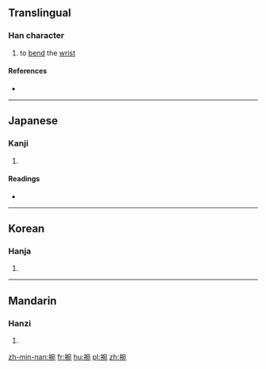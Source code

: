 ==Translingual==

===Han character===
{{Han char|rn=64|rad=手|as=08|sn=11|four=5301<sub>2</sub>|canj=手十弓山 (QJNU)|ids=⿰[[扌]][[宛]]}}

# to [[bend]] the [[wrist]]

====References====
* {{Han ref|kx=0434.260|dkj=12181|dj=0784.060|hdz=31907.020|uh=6365|ud=25445|bh=D567|bd=54631}}

----

==Japanese==

===Kanji===
{{ja-kanji|grade=|rs=手08}}

# {{defn|lang=ja|sort=手08}}

====Readings====
* {{ja-readings|on=[[わん]] (wan), [[うつ]] (utsu), [[うち]] (uchi)|kun=[[うで]] (ude)}}

----

==Korean==

===Hanja===
{{ko-hanja|hangeul=완|rv=wan|mr=wan}}

# {{defn|lang=ko|sort=手08}}

----

==Mandarin==

===Hanzi===
{{cmn-hanzi|pin=[[wàn]] ([[wan4]])|wg=wan<sup>4</sup>}}

# {{defn|lang=cmn|sort=手08}}

[[zh-min-nan:捥]]
[[fr:捥]]
[[hu:捥]]
[[pl:捥]]
[[zh:捥]]